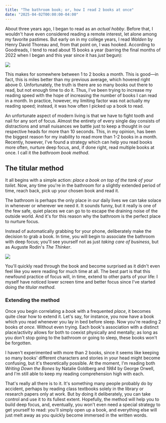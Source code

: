 ```yaml
---
title: "The bathroom book; or, how I read 2 books at once"
date: "2025-04-02T00:00:00-04:00"
---
```


About three years ago, I began to read as an *actual hobby*. Before that, I wouldn't have even considered reading a remote interest, let alone among my favorite pastimes. But early on in my college years, I read *Walden* by Henry David Thoreau and, from that point on, I was hooked. According to Goodreads, I tend to read about 15 books a year (barring the final months of 2022 when I began and this year since it has *just* begun):

<img className="blogImg" src="/blog/media/goodreads-stats.png"/>

This makes for somewhere between 1 to 2 books a month. This is good—in fact, this is miles better than my previous average, which hovered right above 0. Unfortunately, the truth is there are so many books out there to read, but not enough time to do it. Thus, I've been trying to increase my reading speed with the hope of increasing the number of books I can read in a month. In practice, however, my limiting factor was not actually my reading speed; instead, it was how often I picked up a book to read.

An unfortunate aspect of modern living is that we have to fight tooth and nail for any sort of focus. Almost the entirety of every single day consists of distractions and small nuisances we battle just to keep a thought in our respective heads for more than 10 seconds. This, in my opinion, has been the biggest reason for my inability to read more than 1-2 books in a month. Recently, however, I've found a strategy which can help you read books more often, nurture deep focus, and, if done right, read multiple books at once. I call it the *bathroom book method*.

## The titular method

It all begins with a simple action: *place a book on top of the tank of your toilet*. Now, any time you're in the bathroom for a slightly extended period of time, reach back, pick up your chosen book and read it.

The bathroom is perhaps the only place in our daily lives we can take solace in whenever or wherever we need it. It sounds funny, but it really is one of the few safe, quiet places we can go to to escape the draining noise of the outside world. And it's for this reason why the bathroom is the perfect place to nurture focus.

Instead of automatically grabbing for your phone, deliberately make the decision to grab a book. In time, you will begin to associate the bathroom with deep focus; you'll see yourself not as just *taking care of business*, but as Auguste Rodin's *The Thinker*.

<img className="blogImg" src="/blog/media/the-thinker.jpg"/>

You'll quickly read through the book and become surprised as it didn't even feel like you were reading for much time at all. The best part is that this newfound practice of focus will, in time, extend to other parts of your life: I myself have noticed lower screen time and better focus since I've started doing *the titular method*.

### Extending the method

Once you begin correlating a *book* with a frequented *place*, it becomes quite clear how to extend it. Let's say, for instance, you now have a book which you read whenever you lay in bed before sleep. Now you're reading 2 books *at once*. Without even trying. Each book's association with a distinct place/activity allows for both to coexist physically and mentally; as long as you don't stop going to the bathroom or going to sleep, these books won't be forgotten.

I haven't experimented with more than 2 books, since it seems like keeping so many books' different characters and stories in your head might become confusing, but it's theoretically possible. At the moment, I'm reading both *Writing Down the Bones* by Natalie Goldberg and *1984* by George Orwell, and I'm still able to keep my reading comprehension high with each.

That's really all there is to it. It's something many people probably do by accident, perhaps by reading class textbooks solely in the library or research papers only at work. But by doing it deliberately, you can take control and use it to its fullest extent. Hopefully, the method will help you to build deep focus, and, eventually, you won't even need a special strategy to get yourself to read: you'll simply open up a book, and everything else will just melt away as you quickly become immersed in the written words.
